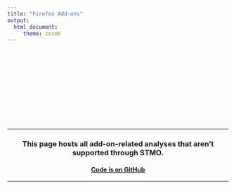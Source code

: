 ```yaml
---
title: "Firefox Add-ons"
output:
  html_document:
     theme: cosmo
---
```


<br>
<br>
<br>
<br>
<br>
<br>
<br>
<br>

<br>


<center>
--- 

### This page hosts all add-on-related analyses that aren't supported through STMO.

#### [Code is on GitHub](https://github.com/mozilla/firefox-addons-website)

--- 

<center>

